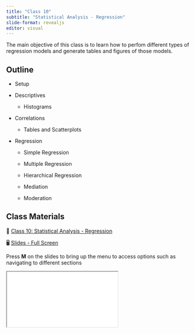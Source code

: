 ```yaml
---
title: "Class 10"
subtitle: "Statistical Analysis - Regression"
slide-format: revealjs
editor: visual
---
```


The main objective of this class is to learn how to perfom different types of regression models and generate tables and figures of those models.

## Outline

-   Setup

-   Descriptives

    -   Histograms

-   Correlations

    -   Tables and Scatterplots

-   Regression

    -   Simple Regression

    -   Multiple Regression

    -   Hierarchical Regression

    -   Mediation

    -   Moderation

## Class Materials

📘 [Class 10: Statistical Analysis - Regression](/lectures/lectures-class-10.html)

🖥️ [Slides - Full Screen](/slides/slides-class-10.html){target="_blank"}

Press **M** on the slides to bring up the menu to access options such as navigating to different sections

<div>

```{=html}
<iframe class="slide-deck" src="/slides/slides-class-10.html"></iframe>
```

</div>

